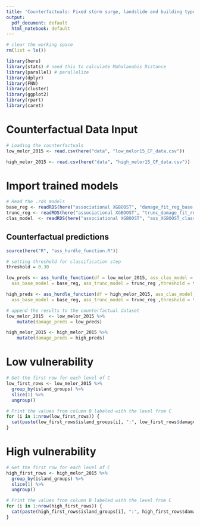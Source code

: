 ```yaml
---
title: 'Counterfactuals: Fixed storm surge, landslide and building typologies'
output:
  pdf_document: default
  html_notebook: default
---
```


```r
# clear the working space
rm(list = ls())

library(here)
library(stats) # need this to calculate Mahalanobis Distance
library(parallel) # parallelize
library(dplyr)
library(FNN)
library(cluster)
library(ggplot2)
library(rpart)
library(caret)
```


# Counterfactual Data Input
```r
# Loading the counterfactuals 
low_melor_2015 <- read.csv(here("data", "low_melor15_CF_data.csv"))

high_melor_2015 <- read.csv(here("data", "high_melor15_CF_data.csv"))
```


# Import trained models
```r
# Read the .rds models
base_reg <- readRDS(here("associational XGBOOST", "damage_fit_reg_base.rds"))
trunc_reg <- readRDS(here("associational XGBOOST", "trunc_damage_fit_reg.rds"))
clas_model  <- readRDS(here("associational XGBOOST", "ass_XGBOOST_class.rds"))
```

## Counterfactual predictions
```r
source(here("R", "ass_hurdle_function.R"))

# setting threshold for classification step
threshold = 0.30

low_preds <- ass_hurdle_function(df = low_melor_2015, ass_clas_model = clas_model,
  ass_base_model = base_reg, ass_trunc_model = trunc_reg ,threshold = threshold)

high_preds <- ass_hurdle_function(df = high_melor_2015, ass_clas_model = clas_model,
  ass_base_model = base_reg, ass_trunc_model = trunc_reg ,threshold = threshold)
```

```r
# append the results to the counterfactual dataset
low_melor_2015  <- low_melor_2015 %>%
    mutate(damage_preds = low_preds)

high_melor_2015 <- high_melor_2015 %>%
    mutate(damage_preds = high_preds)
```


# Low vulnerability
```r
# Get the first row for each level of C
low_first_rows <- low_melor_2015 %>%
  group_by(island_groups) %>%
  slice(1) %>%
  ungroup()

# Print the values from column B labeled with the level from C
for (i in 1:nrow(low_first_rows)) {
  cat(paste(low_first_rows$island_groups[i], ":", low_first_rows$damage_preds[i], "\n"))
}
```

# High vulnerability
```r
# Get the first row for each level of C
high_first_rows <- high_melor_2015 %>%
  group_by(island_groups) %>%
  slice(1) %>%
  ungroup()

# Print the values from column B labeled with the level from C
for (i in 1:nrow(high_first_rows)) {
  cat(paste(high_first_rows$island_groups[i], ":", high_first_rows$damage_preds[i], "\n"))
}
```
